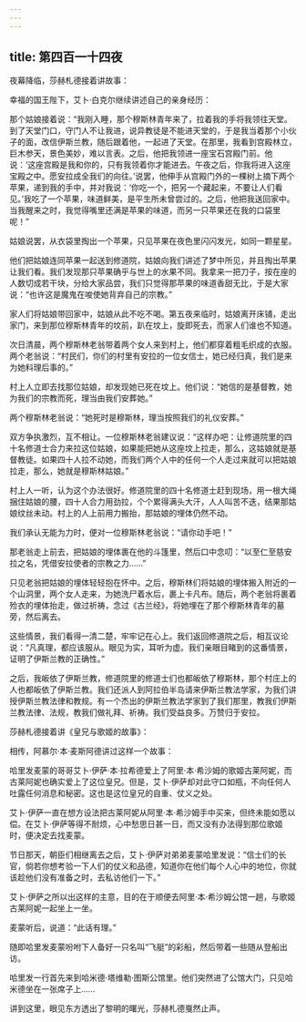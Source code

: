```yaml
---
---
---
```

title: 第四百一十四夜
---






夜幕降临，莎赫札德接着讲故事：





幸福的国王陛下，艾卜·白克尔继续讲述自己的亲身经历：





那个姑娘接着说：“我刚入睡，那个穆斯林青年来了，拉着我的手将我领往天堂。到了天堂门口，守门人不让我进，说异教徒是不能进天堂的，于是我当着那个小伙子的面，改信伊斯兰教，随后跟着他，一起进了天堂。在那里，我看到宫殿林立，巨木参天，景色美妙，难以言表。之后，他把我领进一座宝石宫殿门前。他说：‘这座宫殿是我和你的，只有我领着你才能进去。午夜之后，你我将进入这座宝殿之中。愿安拉成全我们的向往。’说罢，他伸手从宫殿门外的一棵树上摘下两个苹果，递到我的手中，并对我说：‘你吃一个，把另一个藏起来，不要让人们看见。’我吃了一个苹果，味道鲜美，是平生所未曾尝过的。之后，他把我送回家中。当我醒来之时，我觉得嘴里还满是苹果的味道，而另一只苹果还在我的口袋里呢！”

姑娘说罢，从衣袋里掏出一个苹果，只见苹果在夜色里闪闪发光，如同一颗星星。

他们把姑娘连同苹果一起送到修道院，姑娘向我们讲述了梦中所见，并且掏出苹果让我们看。我们发现那只苹果确乎与世上的水果不同。我拿来一把刀子，按在座的人数切成若干块，分给大家品尝，我们只觉得那苹果的味道香甜无比，于是大家说：“也许这是魔鬼在唆使她背弃自己的宗教。”

家人们将姑娘带回家中，姑娘从此不吃不喝。第五夜来临时，姑娘离开床铺，走出家门，来到那位穆斯林青年的坟前，趴在坟上，旋即死去，而家人们谁也不知道。

次日清晨，两个穆斯林老翁带着两个女人来到村上，他们都穿着粗毛织成的衣服。两个老翁说：“村民们，你们的村里有安拉的一位女信士，她已经归真，我们是来为她料理后事的。”

村上人立即去找那位姑娘，却发现她已死在坟上。他们说：“她信的是基督教，她为我们的宗教而死，理当由我们安葬她。”

两个穆斯林老翁说：“她死时是穆斯林，理当按照我们的礼仪安葬。”

双方争执激烈，互不相让。一位穆斯林老翁建议说：“这样办吧：让修道院里的四十名修道士合力来拉这位姑娘，如果能把她从这座坟上拉走，那么，这姑娘就是基督教徒。如果四十人拉不动她，而我们两个人中的任何一个人走过来就可以把姑娘拉走，那么，她就是穆斯林姑娘。”

村上人一听，认为这个办法很好。修道院里的四十名修道士赶到现场，用一根大绳捆住姑娘的腰，四十人合力用劲拉，个个累得满头大汗，人人叫苦不迭，结果那姑娘纹丝未动。村上的人上前用力搬抬，那姑娘的埋体仍然不动。

我们承认无能为力时，便对一位穆斯林老翁说：“请你动手吧！”

那老翁走上前去，把姑娘的埋体裹在他的斗篷里，然后口中念叨：“以至仁至慈安拉之名，凭借安拉使者的宗教之力……”

只见老翁把姑娘的埋体轻轻抱在怀中。之后，穆斯林们将姑娘的埋体搬入附近的一个山洞里，两个女人走来，为她洗尸着水后，裹上卡凡布。随后，两个老翁将裹着殓衣的埋体抬走，做过祈祷，念过《古兰经》，将她埋在了那个穆斯林青年的墓旁，然后离去。

这些情景，我们看得一清二楚，牢牢记在心上。我们返回修道院之后，相互议论说：“凡真理，都应该服从。眼见为实，耳听为虚。我们亲眼目睹到的这番情景，证明了伊斯兰教的正确性。”

之后，我皈依了伊斯兰教，修道院里的修道士们也都皈依了穆斯林，那个村庄上的人也都皈依了伊斯兰教。我们还派人到阿拉伯半岛请来伊斯兰教法学家，为我们讲授伊斯兰教法律和教规。有一个杰出的伊斯兰教法学家到了我们那里，教我们伊斯兰教法律、法规，教我们做礼拜、祈祷。我们受益良多。万赞归于安拉。





莎赫札德接着讲《皇兄与歌姬的故事》：

相传，阿慕尔·本·麦斯阿德讲过这样一个故事：





哈里发麦蒙的哥哥艾卜·伊萨·本·拉希德爱上了阿里·本·希沙姆的歌姬古莱阿妮，而古莱阿妮也确实爱上了这位皇兄。但是，艾卜·伊萨却对此守口如瓶，不向任何人吐露任何消息和秘密。这也是这位皇兄的自重、仗义之处。

艾卜·伊萨一直在想方设法把古莱阿妮从阿里·本·希沙姆手中买来，但终未能如愿以偿。在艾卜·伊萨等得不耐烦，心中愁思日甚一日，而又没有办法得到那位歌姬时，便决定去找麦蒙。

节日那天，朝臣们相继离去之后，艾卜·伊萨对弟弟麦蒙哈里发说：“信士们的长官，倘若你想考验一下人们的仗义和品德，知道你在他们每个人心中的地位，你就该趁他们没有准备之时，去私访他们一下。”

艾卜·伊萨之所以出这样的主意，目的在于顺便去阿里·本·希沙姆公馆一趟，与歌姬古莱阿妮一起坐上一坐。

麦蒙听后，说道：“此话有理。”

随即哈里发麦蒙吩咐下人备好一只名叫“飞艇”的彩船，然后带着一些随从登船出访。

哈里发一行首先来到哈米德·塔维勒·图斯公馆里。他们突然进了公馆大门，只见哈米德坐在一张席子上……





讲到这里，眼见东方透出了黎明的曙光，莎赫札德戛然止声。